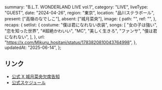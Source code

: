   summary: "B.L.T. WONDERLAND LIVE vol.1",
  category: "LIVE",
  liveType: "GUEST",
  date: "2024-04-26",
  region: "東京",
  location: "品川ステラボール",
  present: ["高嶺のなでしこ"],
  absent: ["城月菜央"],
  image: {
    path: "",
    ref: "",
  },
  recaps: {
    setlist: {
      costume: "僕は君になれない衣装",
      songs: [
        "女の子は強い",
        "恋を知った世界",
        "#超絶かわいい",
        "MC",
        "美しく生きろ",
        "ファンサ",
        "僕は君になれない",
      ],
    },
    url: "https://x.com/Mikuru_hositani/status/1783820810043764998",
  },
  updatedAt: "2025-06-14",
};

## リンク

- [公式 X 城月菜央欠席告知](https://x.com/takanenofficial/status/1783773077589131332)
- [公式スケジュール](https://takanenonadeshiko.jp/?p=1948)
